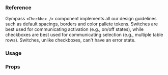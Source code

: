 ### Reference

Gympass `<Checkbox />` component implements all our design guidelines such as default spacings, borders and color pallete tokens.
Switches are best used for communicating activation (e.g., on/off states), while checkboxes are best used for communicating selection (e.g., multiple table rows). Switches, unlike checkboxes, can't have an error state.

### Usage

<ExpoSnack id="@gympass/yoga-checkbox" theme="light" />

### Props

<PropsTable component="Checkbox" platform="native" />
